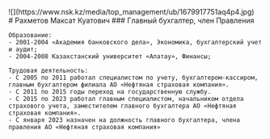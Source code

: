 <div class="mx-auto max-w-5xl py-10 grid grid-cols-12">
  <div class="col-span-4">
    ![](https://www.nsk.kz/media/top_management/ub/1679917751aq4p4.jpg)

  </div>
  <div class="col-span-8">
    # Рахметов Максат Куатович
    ### Главный бухгалтер, член Правления

    Образование:
    - 2001-2004 «Академия банковского дела», Экономика, бухгалтерский учет и аудит;
    - 2004-2008 Казахстанский университет «Алатау», Финансы;

    Трудовая деятельность:
    - С 2005 по 2011 работал специалистом по учету, бухгалтером-кассиром, главным бухгалтером филиала АО «Нефтяная страховая компания».
    - С 2011 по 2015 годы переход на государственную службу.
    - С 2015 по 2023 работал главным специалистом, начальником отдела страхового учета, заместителем главного бухгалтера АО «Нефтяная страховая компания».
    - С января 2023 назначен на должность главного бухгалтера, члена правления АО «Нефтяная страховая компания»

  </div>
</div>
